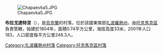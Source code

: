 [[Image:Chapaevka5.JPG|right]]

{{coord|47|10|8|N|35|31|33|E|scale:100000|display=title}}

'''布拉戈達特涅'''（{{lang-uk|Благодатне}}），是[[烏克蘭|烏克蘭]]的村落，位於該國東南部[[扎波羅熱州|扎波羅熱州]]，由[[托克馬克區|托克馬克區]]負責管轄，始建於1804年，面積0.74平方公里，海拔高度33米，2001年人口183，人口密度每平方公里248.3人。

[[Category:扎波羅熱州村落|Category:扎波羅熱州村落]]
[[Category:托克馬克區村落|Category:托克馬克區村落]]


{{Zaporizhia-geo-stub}}